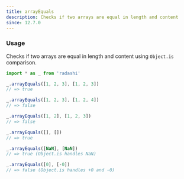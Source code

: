 ```yaml
---
title: arrayEquals
description: Checks if two arrays are equal in length and content
since: 12.7.0
---
```


### Usage

Checks if two arrays are equal in length and content using `Object.is` comparison.

```ts
import * as _ from 'radashi'

_.arrayEquals([1, 2, 3], [1, 2, 3])
// => true

_.arrayEquals([1, 2, 3], [1, 2, 4])
// => false

_.arrayEquals([1, 2], [1, 2, 3])
// => false

_.arrayEquals([], [])
// => true

_.arrayEquals([NaN], [NaN])
// => true (Object.is handles NaN)

_.arrayEquals([0], [-0])
// => false (Object.is handles +0 and -0)
```
